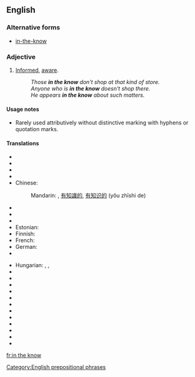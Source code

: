 ==English==

===Alternative forms===
* [[in-the-know]]

===Adjective===
{{en-adj|pos=[[in]] [[the]] [[know]]}}

# [[informed|Informed]], [[aware]].
#: ''Those '''in the know''' don't shop at that kind of store.''
#: ''Anyone who is '''in the know''' doesn't shop there.''
#: ''He appears '''in the know''' about such matters.''

====Usage notes====
* Rarely used attributively without distinctive marking with hyphens or quotation marks.

====Translations====
{{trans-top|informed, aware}}
* {{trreq|Arabic}}
* {{trreq|Armenian}}
* {{trreq|Bulgarian}}
* {{trreq|Catalan}}
* Chinese:
*: Mandarin: {{t|cmn|知情|tr=zhīqíng|sc=Hani}}, [[有]][[知識]][[的]], [[有]][[知识]][[的]] (yǒu zhīshi de)
* {{trreq|Czech}}
* {{trreq|Danish}}
* {{trreq|Dutch}}
* Estonian: {{t|et|teadlik}}
* Finnish: {{t-|fi|tietävä}}
* French: {{t+|fr|au courant}}
* German: {{t|de|eingeweiht}}
* {{trreq|Hindi}}
{{trans-mid}}
* Hungarian: {{t|hu|tájékozott}}, {{t|hu|beavatott}}, {{t|hu|jól értesült}}
* {{trreq|Italian}}
* {{trreq|Japanese}}
* {{trreq|Korean}}
* {{trreq|Polish}}
* {{trreq|Portuguese}}
* {{trreq|Russian}}
* {{trreq|Serbo-Croatian}}
* {{trreq|Spanish}}
* {{trreq|Thai}}
* {{trreq|Turkish}}
* {{trreq|Ukrainian}}
* {{trreq|Vietnamese}}
{{trans-bottom}}

[[Category:English prepositional phrases]]

[[fr:in the know]]